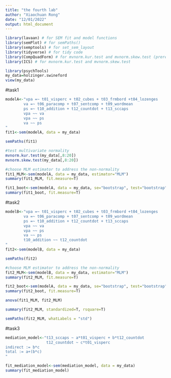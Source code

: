 ---
title: "the fourth lab"
author: "Xiaochuan Rong"
date: "12/01/2022"
output: html_document
---

```{r}
library(lavaan) # for SEM fit and model functions
library(semPlot) # for semPaths()
library(semptools) # for set_sem_layout
library(tidyverse) # for tidy code
library(CompQuadForm) # for mvnorm.kur.test and mvnorm.skew.test (prerequisite)
library(ICS) # for mvnorm.kur.test and mvnorm.skew.test
```

```{r}
library(psychTools) 
my_data=holzinger.swineford
view(my_data)
```

#task1
```{r}
modelA<-"vpa =~ t01_visperc + t02_cubes + t03_frmbord +t04_lozenges
        va =~ t06_paracomp + t07_sentcomp + t09_wordmean
        ps =~ t10_addition + t12_countdot + t13_sccaps
        vpa ~~ va
        vpa ~~ ps
        va ~~ ps
"
fit1<-sem(modelA, data = my_data)

semPaths(fit1)
```

```{r}
#test multivariate normality
mvnorm.kur.test(my_data[,8:20])
mvnorm.skew.test(my_data[,8:20])

#choose MLM estimator to address the non-normality
fit1_MLM<-sem(modelA, data = my_data, estimator="MLM")
summary(fit1_MLM, fit.measure=T)

fit1_boot<-sem(modelA, data = my_data, se="bootstrap", test="bootstrap")
summary(fit1_boot, fit.measure=T)
```

#task2
```{r}
modelB<-"vpa =~ t01_visperc + t02_cubes + t03_frmbord +t04_lozenges
        va =~ t06_paracomp + t07_sentcomp + t09_wordmean
        ps =~ t10_addition + t12_countdot + t13_sccaps
        vpa ~~ va
        vpa ~~ ps
        va ~~ ps
        t10_addition ~~ t12_countdot
"
fit2<-sem(modelB, data = my_data)

semPaths(fit2)
```

```{r}
#choose MLM estimator to address the non-normality
fit2_MLM<-sem(modelB, data = my_data, estimator="MLM")
summary(fit2_MLM, fit.measure=T)

fit2_boot<-sem(modelA, data = my_data, se="bootstrap", test="bootstrap")
summary(fit2_boot, fit.measure=T)

anova(fit1_MLM, fit2_MLM)
```

```{r}
summary(fit2_MLM, standardized=T, rsquare=T)

semPaths(fit2_MLM, whatLabels = "std")
```

#task3
```{r}
mediation_model<-"t13_sccaps ~ a*t01_visperc + b*t12_countdot
                  t12_countdot ~ c*t01_visperc
indirect := b*c
total := a+(b*c)
"

fit_mediation_model<-sem(mediation_model, data = my_data)
summary(fit_mediation_model)
```

